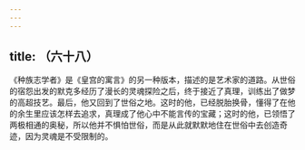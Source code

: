 ```yaml
---
---
---
```

title: （六十八）
---




《种族志学者》是《皇宫的寓言》的另一种版本，描述的是艺术家的道路。从世俗的宿怨出发的默克多经历了漫长的灵魂探险之后，终于接近了真理，训练出了做梦的高超技艺。最后，他又回到了世俗之地。这时的他，已经脱胎换骨，懂得了在他的余生里应该怎样去追求，真理成了他心中不能言传的宝藏；这时的他，已领悟了两极相通的奥秘，所以他并不惧怕世俗，而是从此就默默地住在世俗中去创造奇迹，因为灵魂是不受限制的。